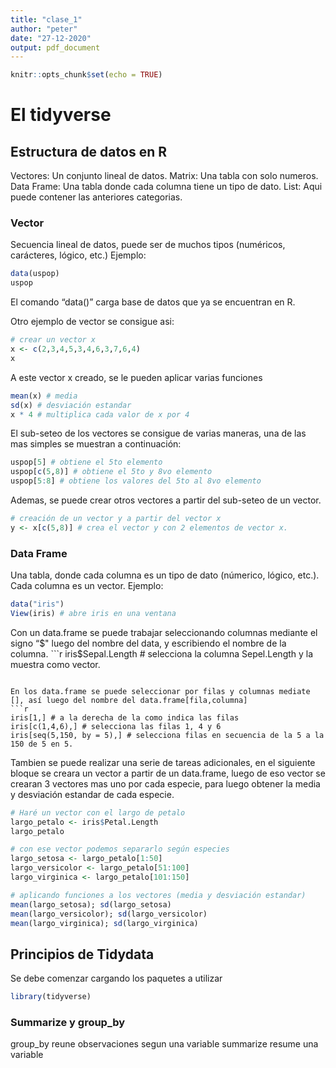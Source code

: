 ```yaml
---
title: "clase_1"
author: "peter"
date: "27-12-2020"
output: pdf_document
---
```


```r
knitr::opts_chunk$set(echo = TRUE)
```

# El tidyverse

## Estructura de datos en R

Vectores: Un conjunto lineal de datos.
Matrix: Una tabla con solo numeros.
Data Frame: Una tabla donde cada columna tiene un tipo de dato.
List: Aqui puede contener las anteriores categorias.

### Vector

Secuencia lineal de datos, puede ser de muchos tipos (numéricos, carácteres, lógico, etc.)
Ejemplo:
```r
data(uspop)
uspop
```
El comando "data()" carga base de datos que ya se encuentran en R.

Otro ejemplo de vector se consigue asi:
```r
# crear un vector x
x <- c(2,3,4,5,3,4,6,3,7,6,4)
x
```

A este vector x creado, se le pueden aplicar varias funciones
```r
mean(x) # media
sd(x) # desviación estandar
x * 4 # multiplica cada valor de x por 4
```

El sub-seteo de los vectores se consigue de varias maneras, una de las mas simples se muestran a continuación:
```r
uspop[5] # obtiene el 5to elemento
uspop[c(5,8)] # obtiene el 5to y 8vo elemento
uspop[5:8] # obtiene los valores del 5to al 8vo elemento
```

Ademas, se puede crear otros vectores a partir del sub-seteo de un vector.
```r
# creación de un vector y a partir del vector x
y <- x[c(5,8)] # crea el vector y con 2 elementos de vector x.
```


### Data Frame
Una tabla, donde cada columna es un tipo de dato (númerico, lógico, etc.). Cada columna es un vector.
Ejemplo:
```r
data("iris")
View(iris) # abre iris en una ventana
```

Con un data.frame se puede trabajar seleccionando columnas mediante el signo "$" luego del nombre del data, y escribiendo el nombre de la columna.
```r
iris$Sepal.Length # selecciona la columna Sepel.Length y la muestra como vector.
```

En los data.frame se puede seleccionar por filas y columnas mediate [], así luego del nombre del data.frame[fila,columna]
```r
iris[1,] # a la derecha de la como indica las filas
iris[c(1,4,6),] # selecciona las filas 1, 4 y 6
iris[seq(5,150, by = 5),] # selecciona filas en secuencia de la 5 a la 150 de 5 en 5.
```

Tambien se puede realizar una serie de tareas adicionales, en el siguiente bloque se creara un vector a partir de un data.frame, luego de eso vector se crearan 3 vectores mas uno por cada especie, para luego obtener la media y desviación estandar de cada especie.
```r
# Haré un vector con el largo de petalo
largo_petalo <- iris$Petal.Length
largo_petalo

# con ese vector podemos separarlo según especies
largo_setosa <- largo_petalo[1:50]
largo_versicolor <- largo_petalo[51:100]
largo_virginica <- largo_petalo[101:150]

# aplicando funciones a los vectores (media y desviación estandar)
mean(largo_setosa); sd(largo_setosa)
mean(largo_versicolor); sd(largo_versicolor)
mean(largo_virginica); sd(largo_virginica)
```


## Principios de Tidydata

Se debe comenzar cargando los paquetes a utilizar
```r
library(tidyverse)
```

### Summarize y group_by

group_by reune observaciones segun una variable
summarize resume una variable

